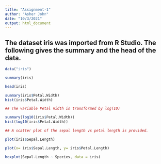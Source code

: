 ```yaml
---
title: "Assignment-1"
author: "Asher John"
date: "10/3/2021"
output: html_document
---
```

## The dataset iris was imported from R Studio. The following gives the summary and the head of the data. 



```r
data("iris")

summary(iris)

head(iris)

summary(iris$Petal.Width)
hist(iris$Petal.Width)

## The variable Petal Width is transformed by log(10)

summary(log10(iris$Petal.Width))
hist(log10(iris$Petal.Width))

## A scatter plot of the sepal length vs petal length is provided. 

plot(iris$Sepal.Length)

plot(x= iris$Sepal.Length, y= iris$Petal.Length)

boxplot(Sepal.Length ~ Species, data = iris)



```


